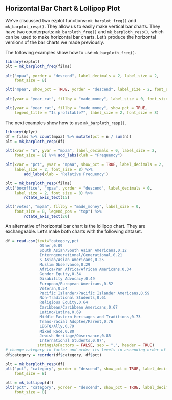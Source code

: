 ## Horizontal Bar Chart & Lollipop Plot

We've discussed two ezplot functions: `mk_barplot_freq()` and 
`mk_barplot_resp()`. They allow us to easily make vertical bar charts. They have two counterparts: `mk_barploth_freq()` and `mk_barploth_resp()`, which can be used to make horizontal bar charts. Let's produce the horizontal versions of the bar charts we made previously.

The following examples show how to use `mk_barploth_freq()`.

```r
library(ezplot)
plt = mk_barploth_freq(films)
```

```r
plt("mpaa", yorder = "descend", label_decimals = 2, label_size = 2, 
    font_size = 8)
```      

```r
plt("mpaa", show_pct = TRUE, yorder = "descend", label_size = 2, font_size = 8) 
```

```r
plt(yvar = "year_cat", fillby = "made_money", label_size = 0, font_size = 8) 
```  

```r
plt(yvar = "year_cat", fillby = "made_money", show_pct = TRUE, 
    legend_title = "Is profitable?", label_size = 2, font_size = 8)
```  

The next examples show how to use `mk_barploth_resp()`.

```r
library(dplyr)
df = films %>% count(mpaa) %>% mutate(pct = n / sum(n))
plt = mk_barploth_resp(df)
```

```r
plt(xvar = "n", yvar = "mpaa", label_decimals = 0, label_size = 2, 
    font_size = 8) %>% add_labs(xlab = "Frequency")
```  

```r
plt(xvar = "pct", yvar = "mpaa", show_pct = TRUE, label_decimals = 2, 
    label_size = 2, font_size = 8) %>% 
        add_labs(xlab = 'Relative Frequency')
```

```r
plt = mk_barploth_resp(films)
plt("boxoffice", "mpaa", yorder = "descend", label_decimals = 0, 
    label_size = 2, font_size = 8) %>% 
        rotate_axis_text(15)
```  

```r
plt("votes", "mpaa", fillby = "made_money", label_size = 0, 
    font_size = 8, legend_pos = "top") %>% 
        rotate_axis_text(20)
```

An alternative of horizontal bar chart is the lollipop chart. They are exchangeable. Let's make both charts with the following dataset.

```r
df = read.csv(text="category,pct
               Other,0.09
               South Asian/South Asian Americans,0.12
               Interngenerational/Generational,0.21
               S Asian/Asian Americans,0.25
               Muslim Observance,0.29
               Africa/Pan Africa/African Americans,0.34
               Gender Equity,0.34
               Disability Advocacy,0.49
               European/European Americans,0.52
               Veteran,0.54
               Pacific Islander/Pacific Islander Americans,0.59
               Non-Traditional Students,0.61
               Religious Equity,0.64
               Caribbean/Caribbean Americans,0.67
               Latino/Latina,0.69
               Middle Eastern Heritages and Traditions,0.73
               Trans-racial Adoptee/Parent,0.76
               LBGTQ/Ally,0.79
               Mixed Race,0.80
               Jewish Heritage/Observance,0.85
               International Students,0.87", 
              stringsAsFactors = FALSE, sep = ",", header = TRUE)
# change category to factor and order its levels in ascending order of pct 
df$category = reorder(df$category, df$pct)
```

```r
plt = mk_barploth_resp(df)
plt("pct", "category", yorder = "descend", show_pct = TRUE, label_decimals = 0,
    font_size = 8)
```

```r
plt = mk_lollipop(df)
plt("pct", "category", yorder = "descend", show_pct = TRUE, label_decimals = 0,
    font_size = 8)
```
